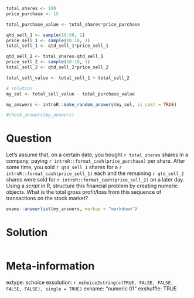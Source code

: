 ```r
total_shares <- 100
price_purchase <- 15

total_purchase_value <- total_shares*price_purchase

qtd_sell_1 <- sample(10:50, 1)
price_sell_1 <- sample(10:18, 1)
total_sell_1 <- qtd_sell_1*price_sell_1

qtd_sell_2 <- total_shares-qtd_sell_1
price_sell_2 <- sample(10:18, 1)
total_sell_2 <- qtd_sell_2*price_sell_2

total_sell_value <- total_sell_1 + total_sell_2

# solution
my_sol <- total_sell_value - total_purchase_value
```

```r
my_answers <- introR::make_random_answers(my_sol, is_cash = TRUE)

#check_answers(my_answers)
```

Question
========

Let's assume that, on a certain date, you bought `r total_shares` shares in a company, paying `r introR::format_cash(price_purchase)` per share. After some time, you sold `r qtd_sell_1` shares for a `r introR::format_cash(price_sell_1)` each and the remaining `r qtd_sell_2` shares were sold for `r introR::format_cash(price_sell_2)` on a later day. Using a _script_ in R, structure this financial problem by creating numeric objects. What is the total gross profit/loss from this sequence of transactions on the stock market?


```r
exams::answerlist(my_answers, markup = "markdown")
```

Solution
================

```r
```

Meta-information
================
extype: schoice
exsolution: `r mchoice2string(c(TRUE, FALSE, FALSE, FALSE, FALSE), single = TRUE)`
exname: "numeric 01"
exshuffle: TRUE


